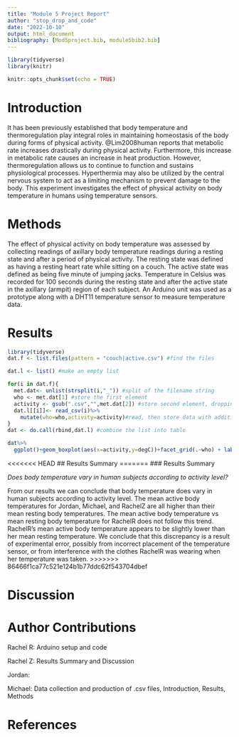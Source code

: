 ```yaml
---
title: "Module 5 Project Report"
author: "stop_drop_and_code"
date: "2022-10-10"
output: html_document
bibliography: [Mod5project.bib, module5bib2.bib]
---
```

```r
library(tidyverse)
library(knitr)
```

```r
knitr::opts_chunk$set(echo = TRUE)
```

# Introduction
It has been previously established that body temperature and thermoregulation play integral roles in maintaining homeostasis of the body during forms of physical activity. @Lim2008human reports that metabolic rate increases drastically during physical activity. Furthermore, this increase in metabolic rate causes an increase in heat production. However, thermoregulation allows us to continue to function and sustains physiological processes. Hyperthermia may also be utilized by the central nervous system to act as a limiting mechanism to prevent damage to the body. This experiment investigates the effect of physical activity on body temperature in humans using temperature sensors. 

# Methods
The effect of physical activity on body temperature was assessed by collecting readings of axillary body temperature readings during a resting state and after a period of physical activity. The resting state was defined as having a resting heart rate while sitting on a couch. The active state was defined as being five minute of jumping jacks. Temperature in Celsius was recorded for 100 seconds during the resting state and after the active state in the axillary (armpit) region of each subject. An Arduino unit was used as a prototype along with a DHT11 temperature sensor to measure temperature data. 

# Results
```r
library(tidyverse)
dat.f <- list.files(pattern = "couch|active.csv") #find the files

dat.l <- list() #make an empty list

for(i in dat.f){
  met.dat<- unlist(strsplit(i,"_")) #split of the filename string
  who <- met.dat[1] #store the first element
  activity <- gsub(".csv","",met.dat[2]) #store second element, dropping CSV with gsub()
  dat.l[[i]]<- read_csv(i)%>%
    mutate(who=who,activity=activity)#read, then store data with additional columns of metada in list as position unique to i
}
dat <- do.call(rbind,dat.l) #combine the list into table
```
```r
dat%>%
  ggplot()+geom_boxplot(aes(x=activity,y=degC))+facet_grid(.~who) + labs(caption="Figure 1. Mean Axial Body Temperature Between Resting and Active States by Subject") + theme(plot.caption=element_text(hjust=0.5) )
```

<<<<<<< HEAD
## Results Summary
=======
### Results Summary

*Does body temperature vary in human subjects according to activity level?*

From our results we can conclude that body temperature does vary in human subjects according to activity level. The mean active body temperatures for Jordan, Michael, and RachelZ are all higher than their mean resting body temperatures. The mean active body temperature vs mean resting body temperature for RachelR does not follow this trend. RachelR's mean active body temperature appears to be slightly lower than her mean resting temperature. We conclude that this discrepancy is a result of experimental error, possibly from incorrect placement of the temperature sensor, or from interference with the clothes RachelR was wearing when her temperature was taken. 
>>>>>>> 86466f1ca77c521e124b1b77ddc62f543704dbef

# Discussion


# Author Contributions

Rachel R: Arduino setup and code

Rachel Z: Results Summary and Discussion

Jordan:

Michael: Data collection and production of .csv files, Introduction, Results, Methods

# References
